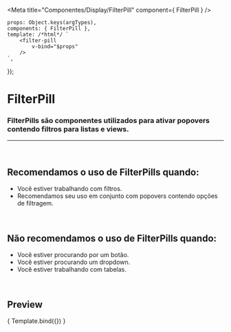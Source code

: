 
<Meta
	title="Componentes/Display/FilterPill"
	component={ FilterPill }
/>

	props: Object.keys(argTypes),
	components: { FilterPill },
	template: /*html*/ `
		<filter-pill
			v-bind="$props" 
		/>
	`,
});

# FilterPill

### FilterPills são componentes utilizados para ativar popovers contendo filtros para listas e views.
---
<br />

## Recomendamos o uso de FilterPills quando:
- Você estiver trabalhando com filtros.
- Recomendamos seu uso em conjunto com popovers contendo opções de filtragem.

<br />

## Não recomendamos o uso de FilterPills quando:
- Você estiver procurando por um botão.
- Você estiver procurando um dropdown.
- Você estiver trabalhando com tabelas.

<br />

## Preview

<Canvas>
	<Story
		name="FilterPill"
		args={{
			label: 'Idade',
			content: '0 a 120 anos',
		}}
	>
		{ Template.bind({}) }
	</Story>
</Canvas>

<ArgsTable story="FilterPill" />
